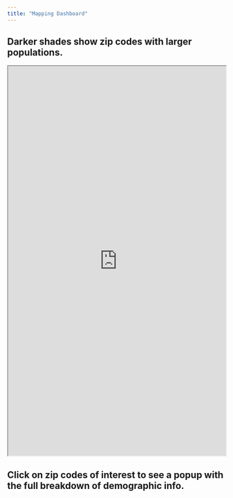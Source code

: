 ```yaml
---
title: "Mapping Dashboard"
---
```


::: callout-note
## Darker shades show zip codes with larger populations.
:::

::: column-screen-inset
<iframe width="100%" height="900" src="https://www.arcgis.com/apps/dashboards/a7560fe23ab4409c8003790fe59d3a52" title="ArcGIS Dashboard">

</iframe>
:::

<div>

::: callout-tip
## Click on zip codes of interest to see a popup with the full breakdown of demographic info.
:::

</div>
